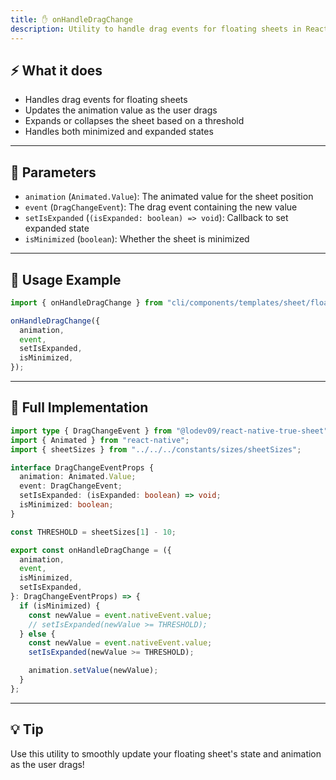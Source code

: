 ```yaml
---
title: ✋ onHandleDragChange
description: Utility to handle drag events for floating sheets in React Native Glow UI
---
```


## ⚡️ What it does

- Handles drag events for floating sheets
- Updates the animation value as the user drags
- Expands or collapses the sheet based on a threshold
- Handles both minimized and expanded states

---

## 📝 Parameters

- `animation` (`Animated.Value`): The animated value for the sheet position
- `event` (`DragChangeEvent`): The drag event containing the new value
- `setIsExpanded` (`(isExpanded: boolean) => void`): Callback to set expanded state
- `isMinimized` (`boolean`): Whether the sheet is minimized

---

## 🚀 Usage Example

```ts
import { onHandleDragChange } from "cli/components/templates/sheet/floating-sheet/utils/animation-utils/events/onDrag";

onHandleDragChange({
  animation,
  event,
  setIsExpanded,
  isMinimized,
});
```

---

## 🧩 Full Implementation

```ts
import type { DragChangeEvent } from "@lodev09/react-native-true-sheet";
import { Animated } from "react-native";
import { sheetSizes } from "../../../constants/sizes/sheetSizes";

interface DragChangeEventProps {
  animation: Animated.Value;
  event: DragChangeEvent;
  setIsExpanded: (isExpanded: boolean) => void;
  isMinimized: boolean;
}

const THRESHOLD = sheetSizes[1] - 10;

export const onHandleDragChange = ({
  animation,
  event,
  isMinimized,
  setIsExpanded,
}: DragChangeEventProps) => {
  if (isMinimized) {
    const newValue = event.nativeEvent.value;
    // setIsExpanded(newValue >= THRESHOLD);
  } else {
    const newValue = event.nativeEvent.value;
    setIsExpanded(newValue >= THRESHOLD);

    animation.setValue(newValue);
  }
};
```

---

## 💡 Tip

Use this utility to smoothly update your floating sheet's state and animation as the user drags!
